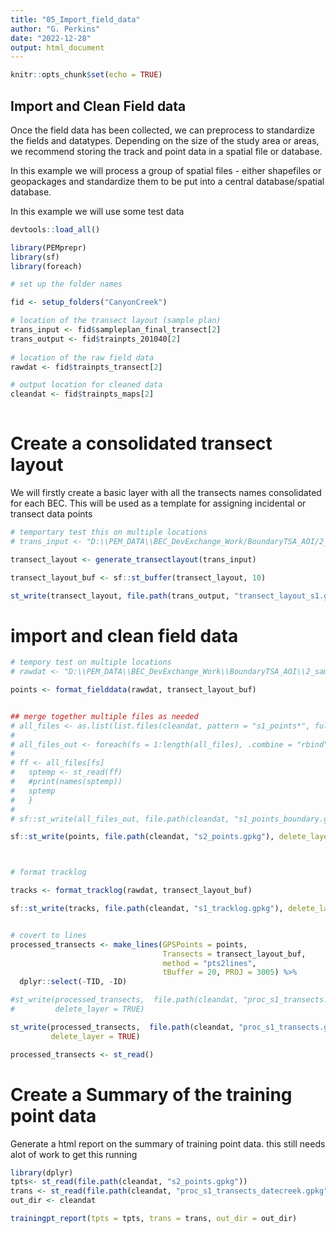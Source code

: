 ```yaml
---
title: "05_Import_field_data"
author: "G. Perkins"
date: "2022-12-28"
output: html_document
---
```


```r
knitr::opts_chunk$set(echo = TRUE)
```

## Import and Clean Field data 

Once the field data has been collected, we can preprocess to standardize the fields and datatypes. Depending on the size of the study area or areas, we recommend storing the track and point data in a spatial file or database. 

In this example we will process a group of spatial files - either shapefiles or geopackages and standardize them to be put into a central database/spatial database.

In this example we will use some test data

```r
devtools::load_all()

library(PEMprepr)
library(sf)
library(foreach)

```

```r
# set up the folder names

fid <- setup_folders("CanyonCreek")

# location of the transect layout (sample plan)
trans_input <- fid$sampleplan_final_transect[2]
trans_output <- fid$trainpts_201040[2]
  
# location of the raw field data
rawdat <- fid$trainpts_transect[2]

# output location for cleaned data
cleandat <- fid$trainpts_maps[2]
  
```

# Create a consolidated transect layout 

We will firstly create a basic layer with all the transects names consolidated for each BEC. This will be used as a template for assigning incidental or transect data points 


```r

# temportary test this on multiple locations 
# trans_input <- "D:\\PEM_DATA\\BEC_DevExchange_Work/BoundaryTSA_AOI/2_sample_design/stage1_StudyDesign/transect_layout"

transect_layout <- generate_transectlayout(trans_input)

transect_layout_buf <- sf::st_buffer(transect_layout, 10)

st_write(transect_layout, file.path(trans_output, "transect_layout_s1.gpkg"), delete_layer = TRUE)


```


# import and clean field data

```r
# tempory test on multiple locations
# rawdat <- "D:\\PEM_DATA\\BEC_DevExchange_Work\\BoundaryTSA_AOI\\2_sample_design\\stage1_StudyDesign\\transect_data"

points <- format_fielddata(rawdat, transect_layout_buf)


## merge together multiple files as needed
# all_files <- as.list(list.files(cleandat, pattern = "s1_points*", full.names = TRUE))
# 
# all_files_out <- foreach(fs = 1:length(all_files), .combine = "rbind" ) %do% {
#   
# ff <- all_files[fs]
#   sptemp <- st_read(ff)
#   #print(names(sptemp))
#   sptemp
#   }
# 
# sf::st_write(all_files_out, file.path(cleandat, "s1_points_boundary.gpkg"), delete_layer = TRUE)

sf::st_write(points, file.path(cleandat, "s2_points.gpkg"), delete_layer = TRUE)



# format tracklog

tracks <- format_tracklog(rawdat, transect_layout_buf)

sf::st_write(tracks, file.path(cleandat, "s1_tracklog.gpkg"), delete_layer = TRUE)


# covert to lines 
processed_transects <- make_lines(GPSPoints = points, 
                                  Transects = transect_layout_buf, 
                                  method = "pts2lines",  
                                  tBuffer = 20, PROJ = 3005) %>%
  dplyr::select(-TID, -ID)

#st_write(processed_transects,  file.path(cleandat, "proc_s1_transects.gpkg"), 
#         delete_layer = TRUE)

st_write(processed_transects,  file.path(cleandat, "proc_s1_transects.gpkg"), 
         delete_layer = TRUE)

processed_transects <- st_read()

```

# Create a Summary of the training point data

Generate a html report on the summary of training point data. 
this still needs alot of work to get this running 

```r
library(dplyr)
tpts<- st_read(file.path(cleandat, "s2_points.gpkg"))
trans <- st_read(file.path(cleandat, "proc_s1_transects_datecreek.gpkg"))
out_dir <- cleandat

trainingpt_report(tpts = tpts, trans = trans, out_dir = out_dir)


```


